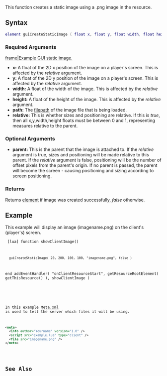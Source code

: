 
{{Client function}}
This function creates a static image using a .png image in the resource.

==Syntax== 
<syntaxhighlight lang="lua">
element guiCreateStaticImage ( float x, float y, float width, float height, string path, bool relative, [element parent = nil] )
</syntaxhighlight> 

===Required Arguments=== 
[[/Image:gui-staticimage.png.md|frame|Example GUI static image.]]
*'''x:''' A float of the 2D x position of the image on a player's screen. This is affected by the ''relative'' argument.
*'''y:''' A float of the 2D y position of the image on a player's screen. This is affected by the ''relative'' argument.
*'''width:''' A float of the width of the image. This is affected by the ''relative'' argument.
*'''height:''' A float of the height of the image. This is affected by the ''relative'' argument.
*'''path:''' The [[/filepath.md|filepath]] of the image file that is being loaded. 
*'''relative:''' This is whether sizes and positioning are relative. If this is ''true'', then all x,y,width,height floats must be between 0 and 1, representing measures relative to the parent.

===Optional Arguments=== 
{{OptionalArg}} 
*'''parent:''' This is the parent that the image is attached to. If the ''relative'' argument is true, sizes and positioning will be made relative to this parent. If the ''relative'' argument is false, positioning will be the number of offset pixels from the parent's origin. If no parent is passed, the parent will become the screen - causing positioning and sizing according to screen positioning.

===Returns===
Returns [[/element.md|element]] if image was created successfully, ''false'' otherwise.

==Example==
This example will display an image (imagename.png) on the client's (player's) screen.
<section name="Client-side script (example.lua)" class="client" show="true">
<code>
[lua]
function showClientImage()
   guiCreateStaticImage( 20, 200, 100, 100, "imagename.png", false )
end
addEventHandler( "onClientResourceStart", getResourceRootElement( getThisResource() ), showClientImage )
</syntaxhighlight>
</section>

<section name="meta.xml" class="server" show="true">
In this example [[/Meta.xml.md|Meta.xml]] is used to tell the server which files it will be using.
<syntaxhighlight lang="xml">
<meta>
  <info author="Yourname" version="1.0" />
  <script src="example.lua" type="client" />
  <file src="imagename.png" />
</meta>
</syntaxhighlight>
</section>

==See Also==
{{GUI_functions}}
